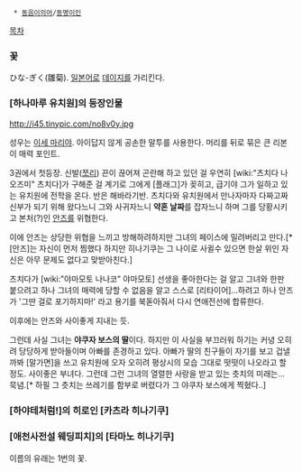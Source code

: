   * [[동음이의어]]/[[동명이인]]

[[목차]]
=== 꽃 ===
ひな-ぎく(雛菊).
[[일본어]]로 [[데이지]]를 가리킨다.

=== [하나마루 유치원]의 등장인물 ===
http://i45.tinypic.com/no8v0y.jpg

성우는 [[이세 마리야]].
아이답지 않게 공손한 말투를 사용한다. 머리를 뒤로 묶은 큰 리본이 매력 포인트.

3권에서 첫등장. 신발([[쪼리]]) 끈이 끊어져 곤란해 하고 있던 걸 우연히 [wiki:"츠치다 나오즈미" 츠치다]가 구해준 걸 계기로 그에게 [플래그]가 꽂히고, 급기야 그가 일하고 있는 유치원에 전학을 온다. 반은 해바라기반. 츠치다와 유치원에서 만나자마자 다짜고짜 신부가 되기 위해 왔다느니 그와 사귀자느니 '''약혼 날짜'''를 잡자느니 하며 그를 당황시키고 본처(?)인 [[안즈]]를 위협한다.

이에 안즈는 상당한 위협을 느끼고 방해하려하지만 그녀의 페이스에 밀려버리고 만다.[* [안즈]는 자신이 먼저 찜했다 하지만 히나기쿠는 그 나이로 사귈수 있으면 한살 위인 자신은 아무 문제도 없다고 맞받아친다.]

츠치다가 [wiki:"야마모토 나나코" 야마모토] 선생을 좋아한다는 걸 알고 그녀와 한판 붙으려고 하나 그녀의 매력에 당할 수 없음을 알고 스스로 [리타이어]...하려고 하나 안즈가 '그딴 걸로 포기하지마!' 라고 용기를 북돋아줘서 다시 연애전선에 합류한다.

이후에는 안즈와 사이좋게 지내는 듯.




그런데 사실 그녀는 '''야쿠자 보스의 딸'''이다. 하지만 이 사실을 부끄러워 하기는 커녕 오히려 당당하게 받아들이며 아빠를 존경하고 있다. 아빠가 딸의 친구들이 자기를 보고 겁낼까봐 [말가면]을 쓰고 유치원에 오자 오히려 평상시의 모습 그대로 떳떳이 나오라고 할 정도. 사이좋은 부녀다. 그런데 그런 그녀의 열렬한 사랑을 받고 있는 츳치의 미래는... 묵념.[* 하필 그 츳치는 쓰레기를 함부로 버렸다가 그 야쿠자 보스에게 찍혔다..]

=== [하야테처럼!]의 히로인 [카츠라 히나기쿠] ===

=== [애천사전설 웨딩피치]의 [타마노 히나기쿠] ===
이름의 유래는 1번의 꽃.
